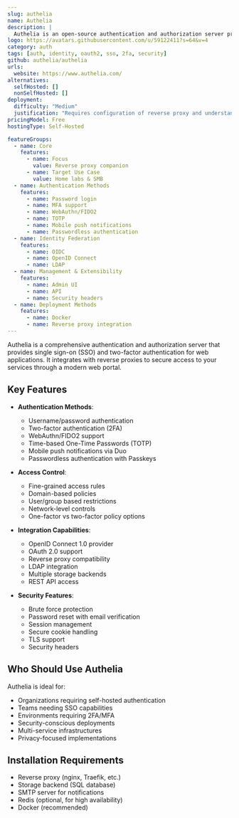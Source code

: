 ```yaml
---
slug: authelia
name: Authelia
description: |
  Authelia is an open-source authentication and authorization server providing two-factor authentication and single sign-on (SSO) for your applications via a web portal. It acts as a companion for reverse proxies.
logo: https://avatars.githubusercontent.com/u/59122411?s=64&v=4
category: auth
tags: [auth, identity, oauth2, sso, 2fa, security]
github: authelia/authelia
urls:
  website: https://www.authelia.com/
alternatives:
  selfHosted: []
  nonSelfHosted: []
deployment:
  difficulty: "Medium"
  justification: "Requires configuration of reverse proxy and understanding of authentication concepts."
pricingModel: Free
hostingType: Self-Hosted

featureGroups:
  - name: Core
    features:
      - name: Focus
        value: Reverse proxy companion
      - name: Target Use Case
        value: Home labs & SMB
  - name: Authentication Methods
    features:
      - name: Password login
      - name: MFA support
      - name: WebAuthn/FIDO2
      - name: TOTP
      - name: Mobile push notifications
      - name: Passwordless authentication
  - name: Identity Federation
    features:
      - name: OIDC
      - name: OpenID Connect
      - name: LDAP
  - name: Management & Extensibility
    features:
      - name: Admin UI
      - name: API
      - name: Security headers
  - name: Deployment Methods
    features:
      - name: Docker
      - name: Reverse proxy integration
---
```


Authelia is a comprehensive authentication and authorization server that
provides single sign-on (SSO) and two-factor authentication for web
applications. It integrates with reverse proxies to secure access to your
services through a modern web portal.

## Key Features

- **Authentication Methods**:

  - Username/password authentication
  - Two-factor authentication (2FA)
  - WebAuthn/FIDO2 support
  - Time-based One-Time Passwords (TOTP)
  - Mobile push notifications via Duo
  - Passwordless authentication with Passkeys

- **Access Control**:

  - Fine-grained access rules
  - Domain-based policies
  - User/group based restrictions
  - Network-level controls
  - One-factor vs two-factor policy options

- **Integration Capabilities**:

  - OpenID Connect 1.0 provider
  - OAuth 2.0 support
  - Reverse proxy compatibility
  - LDAP integration
  - Multiple storage backends
  - REST API access

- **Security Features**:
  - Brute force protection
  - Password reset with email verification
  - Session management
  - Secure cookie handling
  - TLS support
  - Security headers

## Who Should Use Authelia

Authelia is ideal for:

- Organizations requiring self-hosted authentication
- Teams needing SSO capabilities
- Environments requiring 2FA/MFA
- Security-conscious deployments
- Multi-service infrastructures
- Privacy-focused implementations

## Installation Requirements

- Reverse proxy (nginx, Traefik, etc.)
- Storage backend (SQL database)
- SMTP server for notifications
- Redis (optional, for high availability)
- Docker (recommended)
